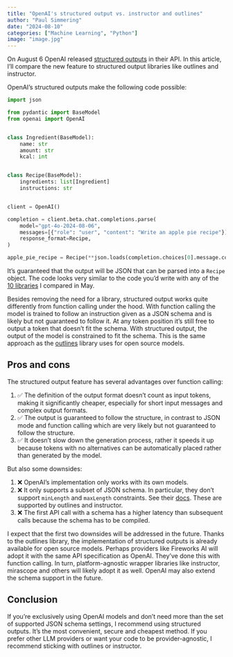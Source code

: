 ```yaml
---
title: "OpenAI's structured output vs. instructor and outlines"
author: "Paul Simmering"
date: "2024-08-10"
categories: ["Machine Learning", "Python"]
image: "image.jpg"
---
```


On August 6 OpenAI released [structured outputs](https://openai.com/index/introducing-structured-outputs-in-the-api/) in their API. In this article, I'll compare the new feature to structured output libraries like outlines and instructor.

OpenAI's structured outputs make the following code possible:

```python
import json

from pydantic import BaseModel
from openai import OpenAI


class Ingredient(BaseModel):
    name: str
    amount: str
    kcal: int


class Recipe(BaseModel):
    ingredients: list[Ingredient]
    instructions: str


client = OpenAI()

completion = client.beta.chat.completions.parse(
    model="gpt-4o-2024-08-06",
    messages=[{"role": "user", "content": "Write an apple pie recipe"}],
    response_format=Recipe,
)

apple_pie_recipe = Recipe(**json.loads(completion.choices[0].message.content))
```

It's guaranteed that the output will be JSON that can be parsed into a `Recipe` object. The code looks very similar to the code you'd write with any of the [10 libraries](/blog/structured_output/) I compared in May. 

Besides removing the need for a library, structured output works quite differently from function calling under the hood. With function calling the model is trained to follow an instruction given as a JSON schema and is likely but not guaranteed to follow it. At any token position it's still free to output a token that doesn't fit the schema. With structured output, the output of the model is constrained to fit the schema. This is the same approach as the [outlines](https://github.com/outlines-dev/outlines) library uses for open source models. 

## Pros and cons

The structured output feature has several advantages over function calling:

1. ✅ The definition of the output format doesn't count as input tokens, making it significantly cheaper, especially for short input messages and complex output formats.
2. ✅ The output is guaranteed to follow the structure, in contrast to JSON mode and function calling which are very likely but not guaranteed to follow the structure.
3. ✅ It doesn't slow down the generation process, rather it speeds it up because tokens with no alternatives can be automatically placed rather than generated by the model.

But also some downsides:

1. ❌ OpenAI's implementation only works with its own models.
2. ❌ It only supports a subset of JSON schema. In particular, they don't support `minLength` and `maxLength` constraints. See their [docs](https://platform.openai.com/docs/guides/structured-outputs). These are supported by outlines and instructor.
3. ❌ The first API call with a schema has a higher latency than subsequent calls because the schema has to be compiled.

I expect that the first two downsides will be addressed in the future. Thanks to the outlines library, the implementation of structured outputs is already available for open source models. Perhaps providers like Fireworks AI will adopt it with the same API specification as OpenAI. They've done this with function calling. In turn, platform-agnostic wrapper libraries like instructor, mirascope and others will likely adopt it as well. OpenAI may also extend the schema support in the future.

## Conclusion

If you're exclusively using OpenAI models and don't need more than the set of supported JSON schema settings, I recommend using structured outputs. It's the most convenient, secure and cheapest method. If you prefer other LLM providers or want your code to be provider-agnostic, I recommend sticking with outlines or instructor.
